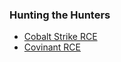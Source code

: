### Hunting the Hunters
- [Cobalt Strike RCE](https://www.cobaltstrike.com/blog/cobalt-strike-rce-active-exploitation-reported/)
- [Covinant RCE](https://blog.null.farm/hunting-the-hunter/)